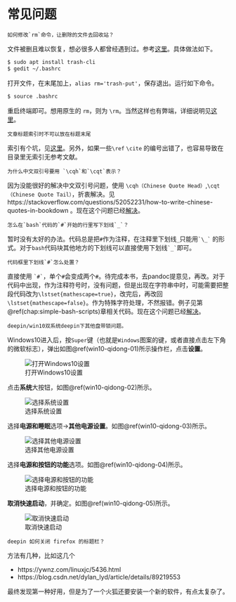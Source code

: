 # 常见问题 {#chap:faqs}
\setholdfigure
```block2
如何修改`rm`命令，让删除的文件去回收站？
```

\BeginKnitrBlock{answer}
 文件被删且难以恢复，想必很多人都曾经遇到过。参考[这里](https://bbs.deepin.org/forum.php?mod=redirect&goto=findpost&ptid=159778&pid=487081&fromuid=16639)。具体做法如下。

```.bash
$ sudo apt install trash-cli
$ gedit ~/.bashrc
```

打开文件，在末尾加上，`alias rm='trash-put'`，保存退出。运行如下命令。

```.bash
$ source .bashrc
```

重启终端即可。想用原生的 `rm`，则为 `\rm`。当然这样也有弊端，详细说明见[这里](https://bbs.deepin.org/forum.php?mod=redirect&goto=findpost&ptid=159778&pid=487121&fromuid=16639)。

\EndKnitrBlock{answer}

```block2
文章标题索引时不可以放在标题末尾
```

\BeginKnitrBlock{answer}
索引有个坑，见[这里](https://github.com/jgm/pandoc/issues/4762)。另外，如果一些`\ref` `\cite` 的编号出错了，也容易导致在目录里无索引无参考文献。
\EndKnitrBlock{answer}

```block2
为什么中文双引号要用 `\cqh`和`\cqt`表示？
```

\BeginKnitrBlock{answer}
因为没能很好的解决中文双引号问题，使用 `\cqh（Chinese Quote Head）`,`\cqt（Chinese Quote Tail） `，折衷解决。见 https://stackoverflow.com/questions/52052231/how-to-write-chinese-quotes-in-bookdown 。现在这个问题已经[解决](https://github.com/rstudio/bookdown/issues/687)。
\EndKnitrBlock{answer}

```block2
怎么在`bash`代码的`#`开始的行里写下划线`_`？
```

\BeginKnitrBlock{answer}
暂时没有太好的办法。代码总是把`#`作为注释，在注释里下划线`_`只能用`` `\_` `` 的形式。对于`bash`代码块其他地方的下划线可以直接使用下划线`` `_` ``即可。
\EndKnitrBlock{answer}

```block2
代码框里下划线`#`怎么处置？
```

\BeginKnitrBlock{answer}
直接使用 `` `#` ``，单个`#`会变成两个`#`。待完成本书，去pandoc提意见，再改。对于代码中出现，作为注释符号时，没有问题，但是出现在字符串中时，可能需要把整段代码改为`\lstset{mathescape=true}`，改完后，再改回`\lstset{mathescape=false}`。作为特殊字符处理，不然报错。例子见第\@ref(chap:simple-bash-scripts)章相关代码。现在这个问题已经[解决](https://github.com/jgm/pandoc/issues/4922)。
\EndKnitrBlock{answer}

```block2
deepin/win10双系统deepin下其他盘带锁问题。
```

\BeginKnitrBlock{answer}
Windows10进入后，按`Super`键（也就是`Windows`图案的键，或者直接点击左下角的微软标志），弹出如图\@ref(win10-qidong-01)所示操作栏，点击**设置**。

![打开Windows10设置\label{win10-qidong-01}](images/win10-qidong-01.png)

点击**系统**大按钮，如图\@ref(win10-qidong-02)所示。

![选择系统设置\label{win10-qidong-02}](images/win10-qidong-02.png)


选择**电源和睡眠**选项->**其他电源设置**。如图\@ref(win10-qidong-03)所示。

![选择其他电源设置\label{win10-qidong-03}](images/win10-qidong-03.png)

选择**电源和按钮的功能**选项。如图\@ref(win10-qidong-04)所示。

![选择电源和按钮的功能\label{win10-qidong-04}](images/win10-qidong-04.png)


**取消快速启动**，并确定。如图\@ref(win10-qidong-05)所示。

![取消快速启动\label{win10-qidong-05}](images/win10-qidong-05.png)

\EndKnitrBlock{answer}

```block2
deepin 如何关闭 firefox 的标题栏？
```

\BeginKnitrBlock{answer}
方法有几种，比如这几个

- https://ywnz.com/linuxjc/5436.html
- https://blog.csdn.net/dylan_lyd/article/details/89219553

最终发现第一种好用，但是为了一个火狐还要安装一个新的软件，有点太复杂了。
\EndKnitrBlock{answer}



\setdefaultfigure
